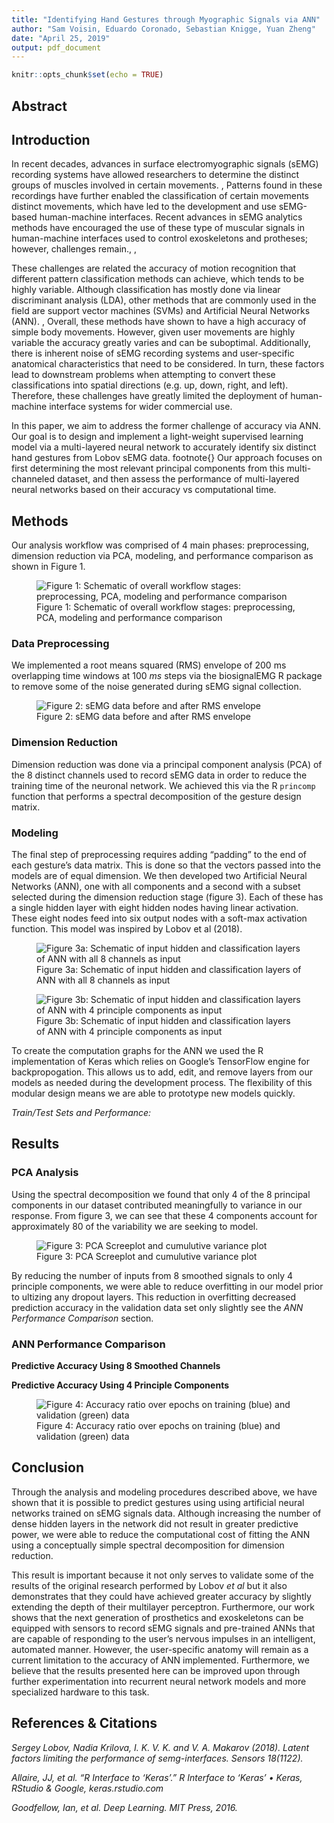 ```yaml
---
title: "Identifying Hand Gestures through Myographic Signals via ANN"
author: "Sam Voisin, Eduardo Coronado, Sebastian Knigge, Yuan Zheng"
date: "April 25, 2019"
output: pdf_document
---
```


```r
knitr::opts_chunk$set(echo = TRUE)
```


## Abstract


## Introduction

In recent decades, advances in surface electromyographic signals (sEMG) recording systems have allowed researchers to determine the distinct groups of muscles involved in certain movements. \footnote{\cite{bishop2004}}, \footnote{\cite{winter1991}}  Patterns found in these recordings have further enabled the classification  of certain movements distinct movements, which have led to the development and use sEMG-based human-machine interfaces. Recent advances in sEMG analytics methods have encouraged the use of these type of muscular signals in human-machine interfaces used to control exoskeletons and protheses; however, challenges remain.\footnote{\cite{Sensorpaper}}, \footnote{\cite{kiguchi2012}}, \footnote{\cite{roche2014}}

These challenges are related the accuracy of motion recognition that different pattern classification methods can achieve, which tends to be highly variable. Although classification has mostly done via linear discriminant analysis (LDA), other methods that are commonly used in the field are support vector machines (SVMs) and Artificial Neural Networks (ANN). \footnote{\cite{LDA}}, \footnote{\cite{ANN}}   Overall, these methods have shown to have a high accuracy of simple body movements. However, given user movements are highly variable the accuracy greatly varies and can be suboptimal. Additionally, there is inherent noise of sEMG recording systems and user-specific anatomical characteristics that need to be considered. \footnote{\cite{emgnoise}}    In turn, these factors lead to downstream problems when attempting to convert these classifications into spatial directions (e.g. up, down, right, and left). Therefore, these challenges have greatly limited the deployment of human-machine interface systems for wider commercial use.

In this paper, we aim to address the former challenge of accuracy via ANN. 
Our goal is to design and implement a light-weight supervised learning model via a multi-layered neural network to accurately identify six distinct hand gestures from Lobov \textit{et al}  sEMG data. footnote{\cite{Sensorpaper}} Our approach focuses on first determining the most relevant principal components from this  multi-channeled dataset, and then assess the performance of multi-layered neural networks based on their accuracy vs computational time.



## Methods

Our analysis workflow was comprised of 4 main phases: preprocessing, dimension reduction via PCA, modeling, and performance comparison as shown in Figure $1$.

![Figure 1: Schematic of overall workflow stages: preprocessing, PCA, modeling and performance comparison](/Graphics/Flow.png)

### Data Preprocessing

We implemented a root means squared (RMS) envelope of $200$ ms overlapping time windows at $100$ $ms$ steps via the biosignalEMG R package to remove some of the noise generated during sEMG signal collection.

![Figure 2: sEMG data before and after RMS envelope](/Graphics/smooth_ex.png)

### Dimension Reduction

Dimension reduction was done via a principal component analysis (PCA) of the 8 distinct channels used to record sEMG data in order to reduce the training time of the neuronal network. We achieved this via the R `princomp` function that performs a spectral decomposition of the gesture design matrix.

### Modeling

The final step of preprocessing requires adding "padding" to the end of each gesture's data matrix. This is done so that the vectors passed into the models are of equal dimension. We then developed two Artificial Neural Networks (ANN), one with all components and a second with a subset selected during the dimension reduction stage (figure $3$). Each of these has a single hidden layer with eight hidden nodes having linear activation. These eight nodes feed into six output nodes with a soft-max activation function. This model was inspired by Lobov et al ($2018$).

![Figure 3a: Schematic of input hidden and classification layers of ANN with all 8 channels as input](/Graphics/1-layer-NN.png)

![Figure 3b: Schematic of input hidden and classification layers of ANN with 4 principle components as input](/Graphics/1-layer-PCA-NN.png)

To create the computation graphs for the ANN we used the R implementation of Keras which relies on Google's TensorFlow engine for backpropogation. This allows us to add, edit, and remove layers from our models as needed during the development process. The flexibility of this modular design means we are able to prototype new models quickly.

*Train/Test Sets and Performance:*

\begin{com}
To assess the performance of each ANN, we used an $80/20$ split our data to generate a gesture-specific training and a testing sets. These were done automatically in the Keras package via random sampling. We then assessed the classifcation accuracy of each ANN using a categorical cross entropy metric which measures the *Kullback-Leibler* (KL) divergence between the true distribution of the response variable and the distribution of the predictions.
\end{com}

## Results


### PCA Analysis

Using the spectral decomposition we found that only $4$ of the $8$ principal components in our dataset contributed meaningfully to variance in our response. From figure $3$, we can see that these $4$ components account for approximately $80%$ of the variability we are seeking to model.

![Figure 3: PCA Screeplot and cumulutive variance plot](/Graphics/PCA_Plots/PCA_screeplot-150dpi.png)

By reducing the number of inputs from $8$ smoothed signals to only $4$ principle components, we were able to reduce overfitting in our model prior to ultizing any dropout layers. This reduction in overfitting decreased prediction accuracy in the validation data set only slightly see the *ANN Performance Comparison* section.


### ANN Performance Comparison

**Predictive Accuracy Using $8$ Smoothed Channels**


**Predictive Accuracy Using $4$ Principle Components**


![Figure 4: Accuracy ratio over epochs on training (blue) and validation (green) data](/Graphics/[INSERT PIC])

## Conclusion

Through the analysis and modeling procedures described above, we have shown that it is possible to predict gestures using using artificial neural networks trained on sEMG signals data. Although increasing the number of dense hidden layers in the network did not result in greater predictive power, we were able to reduce the computational cost of fitting the ANN using a conceptually simple spectral decomposition for dimension reduction.

This result is important because it not only serves to validate some of the results of the original research performed by Lobov *et al* but it also demonstrates that they could have achieved greater accuracy by slightly extending the depth of their multilayer perceptron. Furthermore, our work shows that the next generation of prosthetics and exoskeletons can be equipped with sensors to record sEMG signals and pre-trained ANNs that are capable of responding to the user's nervous impulses in an intelligent, automated manner. However, the user-specific anatomy will remain as a current limitation to the accuracy of ANN implemented. Furthermore, we believe that the results presented here can be improved upon through further experimentation into recurrent neural network models and  more specialized hardware to this task.

## References & Citations

*Sergey Lobov, Nadia Krilova, I. K. V. K. and V. A. Makarov (2018). Latent factors limiting the performance of semg-interfaces. Sensors 18(1122).*

*Allaire, JJ, et al. “R Interface to 'Keras'.” R Interface to 'Keras' • Keras, RStudio &amp; Google, keras.rstudio.com*

*Goodfellow, Ian, et al. Deep Learning. MIT Press, 2016.*


















